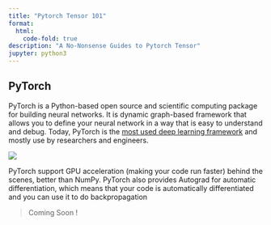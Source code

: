 ```yaml
---
title: "Pytorch Tensor 101"
format:
  html:
    code-fold: true
description: "A No-Nonsense Guides to Pytorch Tensor"
jupyter: python3
---
```



## PyTorch


PyTorch is a Python-based open source and scientific computing package for building neural networks. It is dynamic graph-based framework that allows you to define your neural network in a way that is easy to understand and debug. Today, PyTorch is the [most used deep learning framework](https://paperswithcode.com/trends) and mostly use by researchers and engineers.  


![](./pytorch_most_used.png)


PyTorch support GPU acceleration (making your code run faster) behind the scenes, better than NumPy. PyTorch also provides Autograd for automatic differentiation, which means that your code is automatically differentiated and you can use it to do backpropagation


> Coming Soon !
  



